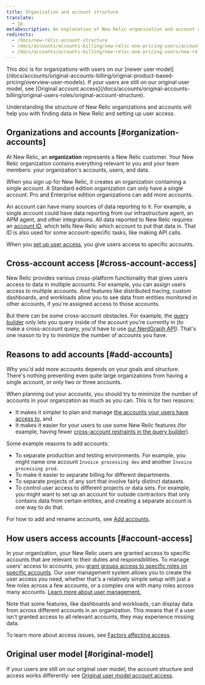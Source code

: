 ```yaml
---
title: Organization and account structure
translate:
  - jp
metaDescription: An explanation of New Relic organization and account structure.
redirects:
  - /docs/new-relic-account-structure
  - /docs/accounts/accounts-billing/new-relic-one-pricing-users/account-user-structure
  - /docs/accounts/accounts-billing/new-relic-one-pricing-users/new-relic-account-structure 
---
```


<Callout variant="tip">
This doc is for organizations with users on our [newer user model](/docs/accounts/original-accounts-billing/original-product-based-pricing/overview-user-models). If your users are still on our original user model, see [Original account access](/docs/accounts/original-accounts-billing/original-users-roles/original-account-structure).
</Callout>

Understanding the structure of New Relic organizations and accounts will help you with finding data in New Relic and setting up user access. 

## Organizations and accounts [#organization-accounts]

At New Relic, an **organization** represents a New Relic customer. Your New Relic organization contains everything relevant to you and your team members: your organization's accounts, users, and data.

When you sign up for New Relic, it creates an organization containing a single account. A Standard edition organization can only have a single account. Pro and Enterprise edition organizations can add more accounts. 

An account can have many sources of data reporting to it. For example, a single account could have data reporting from our infrastructure agent, an APM agent, and other integrations. All data reported to New Relic requires an [account ID](/docs/accounts/accounts-billing/account-structure/account-id), which tells New Relic which account to put that data in. That ID is also used for some account-specific tasks, like making API calls. 

When you [set up user access](#account-access), you give users access to specific accounts. 

## Cross-account access [#cross-account-access]

New Relic provides various cross-platform functionality that gives users access to data in multiple accounts. For example, you can assign users access to multiple accounts. And features like distributed tracing, custom dashboards, and workloads allow you to see data from entities monitored in other accounts, if you're assigned access to those accounts. 

But there can be some cross-account obstacles. For example, the [query builder](/docs/query-your-data/explore-query-data/query-builder/introduction-query-builder) only lets you query inside of the account you're currently in (to make a cross-account query, you'd have to use [our NerdGraph API](/docs/apis/nerdgraph/examples/nerdgraph-nrql-tutorial)). That's one reason to try to minimize the number of accounts you have. 

## Reasons to add accounts [#add-accounts]

Why you'd add more accounts depends on your goals and structure. There's nothing preventing even quite large organizations from having a single account, or only two or three accounts. 

When planning out your accounts, you should try to minimize the number of accounts in your organization as much as you can. This is for two reasons:

* It makes it simpler to plan and manage [the accounts your users have access to](#account-access), and
* It makes it easier for your users to use some New Relic features (for example, having fewer [cross-account restraints in the query builder](#cross-account-access)).

Some example reasons to add accounts: 

* To separate production and testing environments. For example, you might name one account `Invoice processing dev` and another `Invoice processing prod`.
* To make it easier to separate billing for different departments. 
* To separate projects of any sort that involve fairly distinct datasets. 
* To control user access to different projects or data sets. For example, you might want to set up an account for outside contractors that only contains data from certain entities, and creating a separate account is one way to do that. 

For how to add and rename accounts, see [Add accounts](/docs/accounts/accounts-billing/account-structure/add-accounts). 

## How users access accounts [#account-access]

In your organization, your New Relic users are granted access to specific accounts that are relevant to their duties and responsibilities. To manage users' access to accounts, you [grant groups access to specific roles on specific accounts](/docs/accounts/accounts-billing/new-relic-one-user-management/user-management-concepts#understand-concepts). Our user management system allows you to create the user access you need, whether that's a relatively simple setup with just a few roles across a few accounts, or a complex one with many roles across many accounts. [Learn more about user management.](/docs/accounts/accounts-billing/new-relic-one-user-management)

Note that some features, like dashboards and workloads, can display data from across different accounts in an organization. This means that if a user isn't granted access to all relevant accounts, they may experience missing data.

To learn more about access issues, see [Factors affecting access](/docs/accounts/accounts-billing/account-structure/factors-affecting-access-features-data/).

## Original user model [#original-model]

If your users are still on our original user model, the account structure and access works differently: see [Original user model account access](/docs/accounts/original-accounts-billing/original-users-roles/original-account-structure).


